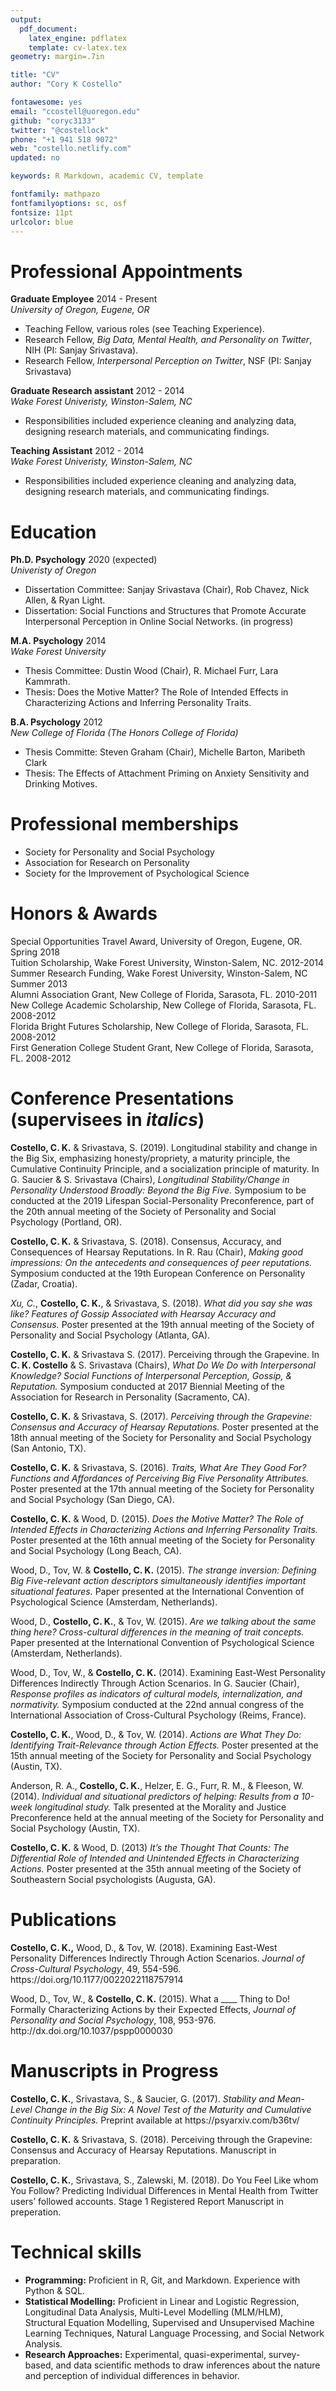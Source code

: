 ```yaml
---
output: 
  pdf_document:
    latex_engine: pdflatex
    template: cv-latex.tex
geometry: margin=.7in

title: "CV"
author: "Cory K Costello"

fontawesome: yes
email: "ccostell@uoregon.edu"
github: "coryc3133"
twitter: "@costellock"
phone: "+1 941 518 9072"
web: "costello.netlify.com"
updated: no

keywords: R Markdown, academic CV, template

fontfamily: mathpazo
fontfamilyoptions: sc, osf
fontsize: 11pt
urlcolor: blue
---
```



# Professional Appointments 

**Graduate Employee** \hfill   2014 - Present  
*University of Oregon, Eugene, OR*

- Teaching Fellow, various roles (see Teaching Experience).
- Research Fellow, *Big Data, Mental Health, and Personality on Twitter*, NIH (PI: Sanjay Srivastava).
- Research Fellow, *Interpersonal Perception on Twitter*, NSF (PI: Sanjay Srivastava)

**Graduate Research assistant** \hfill 2012 - 2014  
*Wake Forest Univeristy, Winston-Salem, NC*

- Responsibilities included experience cleaning and analyzing data, designing research materials, and communicating findings.

**Teaching Assistant** \hfill 2012 - 2014  
*Wake Forest Univeristy, Winston-Salem, NC*

- Responsibilities included experience cleaning and analyzing data, designing research materials, and communicating findings.


# Education

**Ph.D. Psychology** \hfill 2020 (expected)  
*Univeristy of Oregon*

- Dissertation Committee: Sanjay Srivastava (Chair), Rob Chavez, Nick Allen, & Ryan Light.
- Dissertation: Social Functions and Structures that Promote Accurate Interpersonal Perception in Online Social Networks. (in progress)

**M.A. Psychology** \hfill 2014  
*Wake Forest University*

- Thesis Committee: Dustin Wood (Chair), R. Michael Furr, Lara Kammrath.
- Thesis: Does the Motive Matter? The Role of Intended Effects in Characterizing Actions and Inferring Personality Traits.

**B.A. Psychology** \hfill 2012  
*New College of Florida (The Honors College of Florida)*

- Thesis Committe: Steven Graham (Chair), Michelle Barton, Maribeth Clark
- Thesis: The Effects of Attachment Priming on Anxiety Sensitivity and Drinking Motives.

# Professional memberships
- Society for Personality and Social Psychology
- Association for Research on Personality
- Society for the Improvement of Psychological Science

# Honors & Awards

Special Opportunities Travel Award, University of Oregon, Eugene, OR. \hfill Spring 2018    
Tuition Scholarship, Wake Forest University, Winston-Salem, NC. \hfill 2012-2014    
Summer Research Funding, Wake Forest University, Winston-Salem, NC \hfill Summer 2013     
Alumni Association Grant, New College of Florida, Sarasota, FL. \hfill 2010-2011    
New College Academic Scholarship, New College of Florida, Sarasota, FL. \hfill 2008-2012    
Florida Bright Futures Scholarship, New College of Florida, Sarasota, FL. \hfill 2008-2012    
First Generation College Student Grant, New College of Florida, Sarasota, FL. \hfill 2008-2012    

# Conference Presentations (supervisees in *italics*)
\setlength{\parindent}{-0.2in}
\setlength{\leftskip}{0.2in}
\setlength{\parskip}{8pt}
\noindent

**Costello, C. K.** & Srivastava, S. (2019). Longitudinal stability and change in the Big Six, emphasizing honesty/propriety, a maturity principle, the Cumulative Continuity Principle, and a socialization principle of maturity. In G. Saucier & S. Srivastava (Chairs), *Longitudinal Stability/Change in Personality Understood Broadly: Beyond the Big Five.* Symposium to be conducted at the 2019 Lifespan Social-Personality  Preconference, part of the 20th annual meeting of the Society of Personality and Social Psychology (Portland, OR).    

**Costello, C. K.** & Srivastava, S. (2018). Consensus, Accuracy, and Consequences of Hearsay Reputations. In R. Rau (Chair), *Making good impressions: On the antecedents and consequences of peer reputations.* Symposium conducted at the 19th European Conference on Personality (Zadar, Croatia).    

*Xu, C.*, **Costello, C. K.**, & Srivastava, S. (2018). *What did you say she was like? Features of Gossip Associated with Hearsay Accuracy and Consensus.* Poster presented at the 19th annual meeting of the Society of Personality and Social Psychology (Atlanta, GA).    

**Costello, C. K.** & Srivastava S. (2017). Perceiving through the Grapevine. In **C. K. Costello** & S. Srivastava (Chairs), *What Do We Do with Interpersonal Knowledge? Social Functions of Interpersonal Perception, Gossip, & Reputation.* Symposium conducted at 2017 Biennial Meeting of the Association for Research in Personality (Sacramento, CA).     

**Costello, C. K.** & Srivastava, S. (2017). *Perceiving through the Grapevine: Consensus and Accuracy of Hearsay Reputations.* Poster presented at the 18th annual meeting of the Society for Personality and Social Psychology (San Antonio, TX).    

**Costello, C. K.** & Srivastava, S. (2016). *Traits, What Are They Good For? Functions and Affordances of Perceiving Big Five Personality Attributes.* Poster presented at the 17th annual meeting of the Society for Personality and Social Psychology (San Diego, CA).    

**Costello, C. K.** & Wood, D. (2015). *Does the Motive Matter? The Role of Intended Effects in Characterizing Actions and Inferring Personality Traits.* Poster presented at the 16th annual meeting of the Society for Personality and Social Psychology (Long Beach, CA).    

Wood, D., Tov, W. & **Costello, C. K.** (2015). *The strange inversion: Defining Big Five-relevant action descriptors simultaneously identifies important situational features.* Paper presented at the International Convention of Psychological Science (Amsterdam, Netherlands).    

Wood, D., **Costello, C. K.**, & Tov, W. (2015). *Are we talking about the same thing here? Cross-cultural differences in the meaning of trait concepts.* Paper presented at the International Convention of Psychological Science (Amsterdam, Netherlands).    

Wood, D., Tov, W., & **Costello, C. K.** (2014). Examining East-West Personality Differences Indirectly Through Action Scenarios. In G. Saucier (Chair), *Response profiles as indicators of cultural models, internalization, and normativity.* Symposium conducted at the 22nd annual congress of the International Association of Cross-Cultural Psychology (Reims, France).   

**Costello, C. K.**, Wood, D., & Tov, W. (2014). *Actions are What They Do: Identifying Trait-Relevance through Action Effects.* Poster presented at the 15th annual meeting of the Society for Personality and Social Psychology (Austin, TX).    

Anderson, R. A., **Costello, C. K.**, Helzer, E. G., Furr, R. M., & Fleeson, W. (2014). *Individual and situational predictors of helping: Results from a 10-week longitudinal study.* Talk presented at the Morality and Justice Preconference held at the annual meeting of the Society for Personality and Social Psychology (Austin, TX).     

**Costello, C. K.** & Wood, D. (2013) *It's the Thought That Counts: The Differential Role of Intended and Unintended Effects in Characterizing Actions.* Poster presented at the 35th annual meeting of the Society of Southeastern Social psychologists (Augusta, GA).


# Publications
**Costello, C. K.,** Wood, D., & Tov, W. (2018). Examining East-West Personality Differences Indirectly Through Action Scenarios. *Journal of Cross-Cultural Psychology*, 49, 554-596. https://doi.org/10.1177/0022022118757914 

Wood, D., Tov, W., & **Costello, C. K.** (2015). What a ____ Thing to Do! Formally Characterizing Actions by their Expected Effects, *Journal of Personality and Social Psychology*, 108, 953-976. http://dx.doi.org/10.1037/pspp0000030

# Manuscripts in Progress

**Costello, C. K.**, Srivastava, S., & Saucier, G. (2017). *Stability and Mean-Level Change in the Big Six: A Novel Test of the Maturity and Cumulative Continuity Principles.* Preprint available at https://psyarxiv.com/b36tv/

**Costello, C. K.** & Srivastava, S. (2018). Perceiving through the Grapevine: Consensus and Accuracy of Hearsay Reputations. Manuscript in preparation.

**Costello, C. K.**, Srivastava, S., Zalewski, M. (2018). Do You Feel Like whom You Follow? Predicting Individual Differences in Mental Health from Twitter users' followed accounts. Stage 1 Registered Report Manuscript in preperation.

# Technical skills

- **Programming:** Proficient in R, Git, and Markdown. Experience with Python & SQL.
- **Statistical Modelling:** Proficient in Linear and Logistic Regression, Longitudinal Data Analysis, Multi-Level Modelling (MLM/HLM), Structural Equation Modelling, Supervised and Unsupervised Machine Learning Techniques, Natural Language Processing, and Social Network Analysis.
- **Research Approaches:** Experimental, quasi-experimental, survey-based, and data scientific methods to draw inferences about the nature and perception of individual differences in behavior.